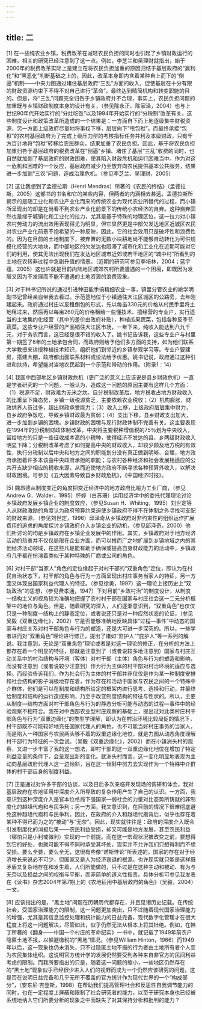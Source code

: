 ```yaml
---
---
---
```

title: 二
---

[1] 在一些纯农业乡镇，税费改革在减轻农民负担的同时也引起了乡镇财政运行的困难，相关的研究已经注意到了这一点。例如，李芝兰和吴理财就指出，始于2000年的税费改革实际上是建立在将农民负担加重的原因归结于基层政府的“赢利化”和“黑恶化”判断基础之上的，因此，改革本身即内含着某种自上而下的“倒逼”机制——中央力图通过堵住基层政府“三乱”方面的收入，促使基层在十分有限的财政资源约束下不得不对自己进行“革命”，最终达到精简机构和转变职能的目的。但是，将“三乱”问题完全归咎于乡镇政府并不合理，事实上，农民负担问题的加重既与乡镇财政制度本身的设计有关，（参见陈永正、陈家泽，2004）也与上世纪90年代开始实行的“分灶吃饭”以及1994年开始实行的“分税制”改革有关，这些制度设计和政策改革所造成的一个结果是：一方面自下而上地逐级集中财税资源，另一方面上级政府尽量地将事权下移，层层向下“甩包袱”。而最终承接“包袱”的农村基层政府为了完成上级压力型的考核指标任务并利及本级财政，只有千方百计地将“包袱”转移给农民群众，结果加重了农民负担。因此，基于将农民负担加重归咎于基层政府的税费改革在“倒逼”乡镇、堵住了基层“三乱”收费的同时，也自然就加剧了基层政府的财政困难，使其陷入财政危机和运行困难当中。作为对这一危机和困难的一个反应，基层政府减少乃至放弃向农民提供基本公共服务，结果进一步加剧“三农”问题，造成治理危机。（参见李芝兰、吴理财，2005）

[2] 这让我想到了孟德拉斯（Henri Mendras）所著的《农民的终结》（孟德拉斯，2005）这部书的书名和它的某些内容，但两者的内涵相去甚远。孟德拉斯所揭示的是随工业化和农业产业化而来的传统农业为现代农业所替代的过程，而小镇所呈现出的却是在尚看不到农业产业化前景下的传统小农经济的自弃。这种自弃固然也是缘于城镇化和工业化的拉力，尤其是基于特殊的地理区位，这一拉力对小镇农村劳动力的流出效用表现得尤为明显，但它显然更是中部欠发达地区近城区农民对农业产业化前景不抱希望的一种反映，因此，它的社会效用只是破坏性和浪费性的。因为在目前的土地制度下，被弃置的无数小块耕地尚不能够自动转化为可供规模化经营的大地块，而中部地区的欠发达也阻滞了城市化和工业化在近期可能对它们的利用，使其无法出现我们在发达地区城市近郊或若干地区的“城中村”所看到的土地在农转非过程中急剧升值的情景。（近期的研究可参见李培林，2004；蓝宇蕴，2005）这也许就是目前内陆地区城郊农村所要遭遇的一个困境，即既因为发展又因为不发展而不能不遭遇的土地资源的浪费现象。

[3] 对于林书记所说的通过引进种田能手搞精细农业一事，镇里分管农业的姚学明副书记曾经亲自带我去看过。示范基地位于小镇通往大江区城区的公路旁，去年刚建起来。政府通过村庄以反租倒包的形式，先以每亩330元的价格从村民手里将土地租过来，然后再以每亩260元的价格租给一些懂技术、擅经营的专业户，实行适当的土地集约化经营（其中的差价由政府补贴），种植瓜果蔬菜，包括各种反季节蔬菜。这些专业户经营的产品销往大江区市场，一年下来，纯收入能达到八九千元，对于务农而言，这已经是很不错的收入了。姚书记告诉我，这些专业户与村里第一期签了6年的土地承包合同，而政府则给予他们多方面的支持，如为他们联系大学教授来讲授种植技术知识，组织他们到邻近的乡镇参观学习等。专业户要建房，搭建大棚，政府都出面联系材料或设法给予优惠。姚书记说，政府通过这种引进和扶持，希望能对当地农民起到一个示范和带动的作用。（附录1：14）

[4] 我国中西部地区乡镇财政危机（更广泛的意义上应该说是县乡财政危机）一直是学者研究的一个问题，一般认为，造成这一问题的原因主要有这样几个方面：（1）税源不足，财政难为无米之炊。自分税制改革后，地方税收占地方财政收入的比重呈下降态势，乡镇一级税源贫乏，主要依赖农业税收；（2）机构膨胀，财政供养人员过多，超出财政承受能力；（3）收入上移，上级政府层层集中财力，县乡政府争饭吃，导致乡镇财政最为贫弱；（4）支出下移，县乡财政支出加大，进一步加剧乡镇的困境。乡镇财政的困境与现行财政体制不完善有关。这主要表现在1994年的分税制财政体制改革，中央将主要税种增值税的75％划为中央收入，留给地方的只是一些征收成本高的小税种，使得经济不发达的县、乡两级财政收入明显下降；分税制改革考虑了如何提高中央的财政收入，却较少顾及地方税的有效性，执行分税制以后中央和地方之间的职能划分没有真正做到明晰、合理，地方政府承担着许多本该由中央政府承担的职能；与农村各种经济和社会发展相适应的公共开支缺少相应的税收来源，从而迫使地方政府不断寻求各种预算外收入，以解决财政困境。可参见《五大因素导致县乡财政危机》，《中国经济时报》。

[5] 魏昂德从制度变迁的角度把变迁经济中的地方政府比喻为工业厂商，（参见Andrew G．Walder，1995）怀婷（白苏珊）运用经济学中的委托代理理论讨论乡镇政府发展乡镇企业的制度效应，（参见Susan H．Whiting，1995）刘世定等人从财政激励的角度认为政府预算约束迫使乡镇政府不得不在体制之外寻找可支配的财政来源，（参见刘世定，1996）邱泽奇从乡镇政府对非约束性的组织运作扩展费用的追求的角度探讨乡镇政府介入乡镇企业的动机，（参见邱泽奇，2000）他们所讨论的均是乡镇政府在乡镇企业发展中的作用。其实，乡镇政府对于地方经济活动的热衷并不仅仅局限在企业方面，而可以推而广之地扩展到乡镇地域之内的其他经济活动领域，在这些凡是能有助于确保或提高自身财政能力的活动中，乡镇政府几乎都在扮演着类似于某种特殊的厂商或公司的角色。

[6] 对村干部“当家人”角色的定位缘起于对村干部的“双重角色”定位，即认为在村民自治状态下，村干部的角色与行为一方面呈现出村庄事务当家人的特征，另一方面又体现出国家利益代理人的特征。（参见徐勇，1997）这一理论上接历史上“双轨政治”的思想，（参见费孝通，1947）下对目前“乡政村治”的制度设计，从制度—结构主义的视角较为准确地把握了农村村干部在国家与村庄社会这一二元分析框架中的地位与角色。但是，随着研究的深入，人们逐渐意识到，“双重角色”也仅仅只是一种制度—结构上的静态定位，或者说还只是对一种应然状态的论证，（参见吴毅《双重边缘化》，2002）它是否能够准确地反映具体“过程—事件”中动态的国家与村庄关系对村干部角色与行为的塑造，还是大可进一步深究的。所以，一些学者进而对“双重角色”理论进行修正，提出了诸如“监护人”“庇护人”等一系列的解说。我注意到，无论是“双重角色”理论或者是对这一理论的修正，在分析的方法上都存在着一个明显的特征，那就是注意到了（或者说较多地注意到）国家与村庄互动关系中的村治结构与环境（客体）对村干部（主体）角色与行为的塑造和影响，而没有注意到（或者说较少注意到）作为行为主体的村干部对村治环境的适应与选择。而经验告诉我们，作为社会行为主体的村干部并非仅仅是作为某一种制度安排和社会结构的影子消极地存在着，作为存在和活动于国家与农民之间的一个特殊中介群体，他们是可以在制度和结构所给定的框架内进行思考、选择和行动，并最终给制度和结构的运行造成影响，乃至于改变制度结构的特征与性状的。所以，主要从制度—结构方面对村干部角色与行为的静态分析可能与动态的过程—事件中的经验观察不相符合。我在对中西部农业型村庄观察的基础上，提出过对此类村庄村干部角色与行为“双重边缘化”的类型学理解，即认为在村治环境比较局促的情况下，村干部既不可能较好地充任国家代理人的角色，也不可能当好村庄事务的当家人，而是陷入一种国家与农民两头够不着的双重边缘化地位，就是力图从动态角度理解村干部行为特征的一次尝试。（吴毅《双重边缘化》，2002）而在小镇洲头村的观察，又进一步丰富了我的这一想法，即村干部的这一双重边缘化地位在增加了特定利益变量的条件下，会呈现出新的变化。就洲头村而言，这一变化明显地表现为主动向基层政府代理人这一边倾斜，且在这一倾斜中努力去实现作为一个特殊中介群体的村干部自身的制度利益。

[7] 正是通过对许多干部的访谈，以及日后多次亲临开发现场的调研和体会，我对基层政府在农地征用中深度介入所导致的复杂作用产生了自己的认识。一方面，我意识到这种深度介入是官本位格局下强国家—弱社会的力量对比态势所铸就的非制度化的越俎代庖和与民争利；另一方面，我又意识到，在目前的情况下很难彻底避免这种越俎代庖和与民争利。因此，在政府的介入和越俎代庖背后，似乎也存在着某种不得已而为之的“被动”与“无奈”。因此，现实就往往是：政府的深度介入既会引发制度化的消极后果——农民利益受损，却又可能是地方发展，甚至农民利益（哪怕只是小利或微利）实现的一个前提。而在这一宏观状况被改变之前，要想得到它的好处，也就可能不得不同时承受其坏处，现实并不允许我们只想得利而不想受损。要么全要，要么全无，这很有些像“诺斯悖论”所表述的，国家的存在对于经济增长来说必不可少，但国家又是人为经济衰退的根源。也许现实就只能是这样既矛盾又复杂地存在和发生着，人们所能做的，只不过是在这种主动和被动、有为与无奈以及损益之间的权衡与平衡，而非简单的道义性指责。具体分析可参见我发表在《读书》杂志2004年第7期上的《农地征用中基层政府的角色》（吴毅，2004）一文。

[8] 应该指出的是，“黑土地”问题在历朝历代都存在，并且见诸历史记载。在传统社会，受国家治理能力的限制，这一问题更加突出，只不过随着现代国家治理能力的增强，尤其是其信息监控处理和统计能力的日益完备，现代数字化管理才在很大程度上将这一问题解决，尽管如此，似乎仍然无法从根本上将其杜绝。例如，在韩丁所著的《翻身——中国一个村庄的革命纪实》一书中，就记载了1949年前农户隐匿土地不报，以躲避缴税的“黑地”情况。（参见William Hinton，1966）而1949年以后，这一现象也仍未消失，只不过隐匿土地不报的行为者由土地所有者个人变为农民集体组织。这说明官方统计学的发展仍然要受到各种来自非官方的民间利益考虑的限制。而我所要指出的只是，随着这一问题的缩小，一些地区仍然存在的“黑土地”现象似乎已经很少进入人们的视野而成为一个仍然应该研究的问题，这是否在说明日益完备和几乎无所不覆盖的官方统计作为现代世界的一个“构成部分”，（安东尼·吉登斯，1998）在帮助我们提高管理社会和反思性自我调节能力的同时，也在一定程度上屏蔽和限制了社会研究者的能力，以至于研究本身也已经被系统地纳入它们所要分析的现象之中而缺失了对其保持分析和批判的能力？